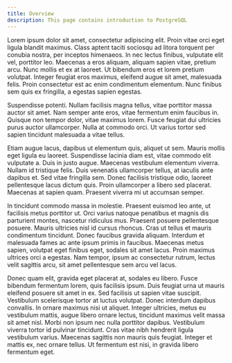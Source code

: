 ```yaml
---
title: Overview
description: This page contains introduction to PostgreSQL
---
```


Lorem ipsum dolor sit amet, consectetur adipiscing elit. Proin vitae orci eget ligula blandit maximus. Class aptent taciti sociosqu ad litora torquent per conubia nostra, per inceptos himenaeos. In nec lectus finibus, vulputate elit vel, porttitor leo. Maecenas a eros aliquam, aliquam sapien vitae, pretium arcu. Nunc mollis et ex at laoreet. Ut bibendum eros et lorem pretium volutpat. Integer feugiat eros maximus, eleifend augue sit amet, malesuada felis. Proin consectetur est ac enim condimentum elementum. Nunc finibus sem quis ex fringilla, a egestas sapien egestas.

Suspendisse potenti. Nullam facilisis magna tellus, vitae porttitor massa auctor sit amet. Nam semper ante eros, vitae fermentum enim faucibus in. Quisque non tempor dolor, vitae maximus lorem. Fusce feugiat dui ultricies purus auctor ullamcorper. Nulla at commodo orci. Ut varius tortor sed sapien tincidunt malesuada a vitae tellus.

Etiam augue lacus, dapibus ut elementum quis, aliquet ut sem. Mauris mollis eget ligula eu laoreet. Suspendisse lacinia diam est, vitae commodo elit vulputate a. Duis in justo augue. Maecenas vestibulum elementum viverra. Nullam id tristique felis. Duis venenatis ullamcorper tellus, at iaculis ante dapibus et. Sed vitae fringilla sem. Donec facilisis tristique odio, laoreet pellentesque lacus dictum quis. Proin ullamcorper a libero sed placerat. Maecenas at sapien quam. Praesent viverra mi ut accumsan semper.

In tincidunt commodo massa in molestie. Praesent euismod leo ante, ut facilisis metus porttitor ut. Orci varius natoque penatibus et magnis dis parturient montes, nascetur ridiculus mus. Praesent posuere pellentesque posuere. Mauris ultricies nisl id cursus rhoncus. Cras ut tellus et mauris condimentum tincidunt. Donec faucibus gravida aliquam. Interdum et malesuada fames ac ante ipsum primis in faucibus. Maecenas metus sapien, volutpat eget finibus eget, sodales sit amet lacus. Proin maximus ultrices orci a egestas. Nam tempor, ipsum ac consectetur rutrum, lectus velit sagittis arcu, sit amet pellentesque sem arcu vel lacus.

Donec quam elit, gravida eget placerat at, sodales eu libero. Fusce bibendum fermentum lorem, quis facilisis ipsum. Duis feugiat urna ut mauris eleifend posuere sit amet in ex. Sed facilisis ut sapien vitae suscipit. Vestibulum scelerisque tortor at luctus volutpat. Donec interdum dapibus convallis. In ornare maximus nisi ut aliquet. Integer ultricies, metus eu vestibulum mattis, augue libero ornare lectus, tincidunt maximus velit massa sit amet nisl. Morbi non ipsum nec nulla porttitor dapibus. Vestibulum viverra tortor id pulvinar tincidunt. Cras vitae nibh hendrerit ligula vestibulum varius. Maecenas sagittis non mauris quis feugiat. Integer et mattis ex, nec ornare tellus. Ut fermentum est nisi, in gravida libero fermentum eget.
